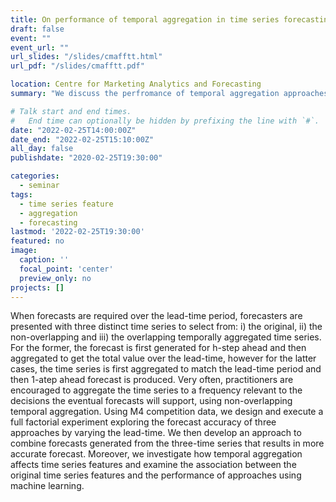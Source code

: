 ```yaml
---
title: On performance of temporal aggregation in time series forecasting
draft: false
event: ""
event_url: ""
url_slides: "/slides/cmafftt.html"
url_pdf: "/slides/cmafftt.pdf"

location: Centre for Marketing Analytics and Forecasting
summary: "We discuss the perfromance of temporal aggregation approaches. We assess the forecast combination of temporal aggregation and investigate how temporal aggregation affects time series features. We examine the association between the original time series features and the performance of approaches using machine learning"

# Talk start and end times.
#   End time can optionally be hidden by prefixing the line with `#`.
date: "2022-02-25T14:00:00Z"
date_end: "2022-02-25T15:10:00Z"
all_day: false
publishdate: "2020-02-25T19:30:00"

categories:
  - seminar
tags:
  - time series feature
  - aggregation
  - forecasting
lastmod: '2022-02-25T19:30:00'
featured: no
image:
  caption: ''
  focal_point: 'center'
  preview_only: no
projects: []
---
```


When forecasts are required over the lead-time period, forecasters are presented with three distinct time series to select from: i) the original, ii) the non-overlapping and iii) the overlapping temporally aggregated time series. For the former, the forecast is first generated for h-step ahead and then aggregated to get the total value over the lead-time, however for the latter cases, the time series is first aggregated to match the lead-time period and then 1-atep ahead forecast is produced. Very often, practitioners are encouraged to aggregate the time series to a frequency relevant to the decisions the eventual forecasts will support, using non-overlapping temporal aggregation. Using M4 competition data, we design and execute a full factorial experiment exploring the forecast accuracy of three approaches by varying the lead-time. We then develop an approach to combine forecasts generated from the three-time series that results in more accurate forecast. Moreover, we investigate how temporal aggregation affects time series features and examine the association between the original time series features and the performance of approaches using machine learning.